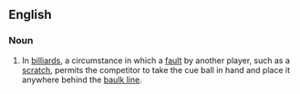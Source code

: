 ==English==

===Noun===
{{en-noun|balls in hand}}
# In [[billiards]], a circumstance in which a [[fault]] by another player, such as a [[scratch]], permits the competitor to take the cue ball in hand and place it anywhere behind the [[baulk line]].